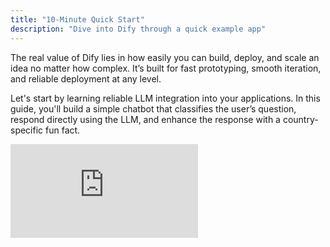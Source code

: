 ```yaml
---
title: "10-Minute Quick Start"
description: "Dive into Dify through a quick example app"
---
```


The real value of Dify lies in how easily you can build, deploy, and scale an idea no matter how complex. It’s built for fast prototyping, smooth iteration, and reliable deployment at any level.

Let's start by learning reliable LLM integration into your applications. In this guide, you'll build a simple chatbot that classifies the user’s question, respond directly using the LLM, and enhance the response with a country-specific fun fact.

<iframe className="w-full aspect-video rounded-xl" src="https://www.youtube.com/embed/opKZRpfd80k?si=HEkyjRpiYheMyrZ0" title="Dify Quick Start Video" frameBorder="0" allow="accelerometer; autoplay; clipboard-write; encrypted-media; gyroscope; picture-in-picture" allowFullScreen />

## Step 1: Create a New Workflow (2 min)

1. Go to `Studio`**\> ** `Workflow`**\> ** `Create from Blank`**\> ** `Orchestrate`**\> ** `New Chatflow`**\> ** `Create`

## Step 2: Add Workflow Nodes (6 min)

<Tip>
  IMPORTANT: When you want to reference any variable, type `{` or `/`first and you can see the different variables available in your workflow.
</Tip>

### 1. LLM Node and Output: Understand and Answer the Question

<Info>
  `LLM` node sends a prompt to a language model to generate a response based on user input. It abstracts away the complexity of API calls, rate limits, and infrastructure, so you can just focus on designing logic.
</Info>

- Create an LLM node using the `Add Node` button and connect it to your Start node
- Choose a default model
- Paste this into `System Prompt`**:**

  > The user will ask a question about a country. The question is {{sys.query}}  Tasks: 1. Identify the country mentioned. 2. Rephrase the question clearly. 3. Answer the question using general knowledge. \
  > \
  > Respond in the following JSON format: {   "country": "\<country name\>","question": "\<rephrased question\>","answer": "\<direct answer to the question\>" }
- **_Enable Structured Output_** allows you to easily control what the LLM will return and ensure consistent, machine-readable outputs for downstream use in precise data extraction or conditional logic.\_
  - Toggle Output Variables Structured ON \> `Configure` and click `Import from JSON`
  - Paste:

    > {   "country": "string",   "question": "string",   "answer": "string" }

### 2. Code Block: Get Fun Fact

<Info>
  `Code` node  _executes custom logic using code. It lets you inject code exactly where needed—within a visual workflow—saving you from wiring up an entire backend._
</Info>

- Create a `Code` Node using the `Add Node` button and connect to LLM block
- Change one `Input Variable` name to "country" and set the variable to `structured_output`**\>**  `country`

Paste this code into `PYTHON3`:

```python expandable
def main(country: str) -> dict:     
	country_name = country.lower()     
	fun_facts = {
		"japan": "Japan has more than 5 million vending machines.",
		"france": "France is the most visited country in the world.",
		"italy": "Italy has more UNESCO World Heritage sites than any other country."     
	}     
	fun_fact = fun_facts.get(country_name, f"No fun fact available for {country.title()}.")
	 return {"fun_fact": fun_fact}
```

- Change output variable`result`into `fun_fact` to have a better labeled variable

### 3. Answer Node: Final Answer to User

<Info>
  `Answer` Node creates a clean final output to return.
</Info>

- Create an`Answer`Node using the `Add Node` button.
- Paste into the `Answer Field`**:**

  > Q: {{ structured_output.question }} 
  >
  > A: {{ structured_output.answer }} 
  >
  > Fun Fact: {{ fun_fact }}

End Workflow:

<img
  style={{ width:"1850%" }}
/>

---

## Step 3: Test the Bot (3 min)

Click `Preview`, then ask:

- “What is the capital of France?”
- “Tell me about Japanese cuisine”
- “Describe the culture in Italy”
- Any other questions

Make sure your Bot works as expected\!

## You’ve Completed the Bot\!

This guide showed how to integrate language models reliably and scalably without reinventing infrastructure. With Dify’s visual workflows and modular nodes, you’re not just building faster, you’re adopting a clean, production-ready architecture for LLM-powered apps.